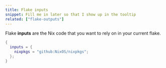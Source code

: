 ```yaml
---
title: Flake inputs
snippet: Fill me in later so that I show up in the tooltip
related: ["flake-outputs"]
---
```


Flake **inputs** are the Nix code that you want to rely on in your current flake.

```nix filename=flake.nix
{
  inputs = {
    nixpkgs = "github:NixOS/nixpkgs";
  };
}
```
